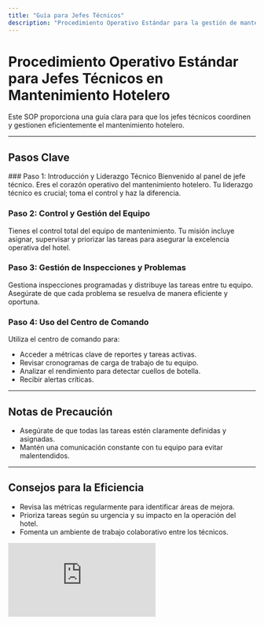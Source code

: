 ```yaml
---
title: "Guía para Jefes Técnicos"
description: "Procedimiento Operativo Estándar para la gestión de mantenimiento."
---
```


# Procedimiento Operativo Estándar para Jefes Técnicos en Mantenimiento Hotelero

Este SOP proporciona una guía clara para que los jefes técnicos coordinen y gestionen eficientemente el mantenimiento hotelero.

---

## Pasos Clave

<Steps>
### Paso 1: Introducción y Liderazgo Técnico
Bienvenido al panel de jefe técnico. Eres el corazón operativo del mantenimiento hotelero. Tu liderazgo técnico es crucial; toma el control y haz la diferencia.

### Paso 2: Control y Gestión del Equipo
Tienes el control total del equipo de mantenimiento. Tu misión incluye asignar, supervisar y priorizar las tareas para asegurar la excelencia operativa del hotel.

### Paso 3: Gestión de Inspecciones y Problemas
Gestiona inspecciones programadas y distribuye las tareas entre tu equipo. Asegúrate de que cada problema se resuelva de manera eficiente y oportuna.

### Paso 4: Uso del Centro de Comando
Utiliza el centro de comando para:
- Acceder a métricas clave de reportes y tareas activas.
- Revisar cronogramas de carga de trabajo de tu equipo.
- Analizar el rendimiento para detectar cuellos de botella.
- Recibir alertas críticas.
</Steps>

---

## Notas de Precaución
- Asegúrate de que todas las tareas estén claramente definidas y asignadas.
- Mantén una comunicación constante con tu equipo para evitar malentendidos.

---

## Consejos para la Eficiencia
- Revisa las métricas regularmente para identificar áreas de mejora.
- Prioriza tareas según su urgencia y su impacto en la operación del hotel.
- Fomenta un ambiente de trabajo colaborativo entre los técnicos.

<iframe
  className="w-full aspect-video rounded-xl"
  src="https://loom.com/share/c3c4b0030e2840dcbfdd95adb1f93bd1"
  title="Guía para Jefes Técnicos"
  frameBorder="0"
  allow="accelerometer; autoplay; clipboard-write; encrypted-media; gyroscope; picture-in-picture"
  allowFullScreen
></iframe>